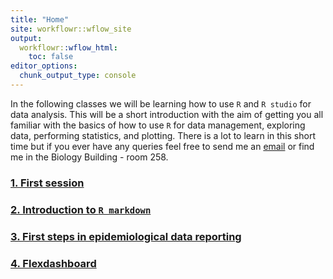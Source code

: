 ```yaml
---
title: "Home"
site: workflowr::wflow_site
output:
  workflowr::wflow_html:
    toc: false
editor_options:
  chunk_output_type: console
---
```


In the following classes we will be learning how to use `R` and `R studio` for data analysis. This will be a short introduction with the aim of getting you all familiar with the basics of how to use `R` for data management, exploring data, performing statistics, and plotting. There is a lot to learn in this short time but if you ever have any queries feel free to send me an [email](martin.garlovsky@tu-dresden.de) or find me in the Biology Building - room 258. 

### [1. First session](First_session.html)

### [2. Introduction to `R markdown`](Introduction-to-R-markdown.html)

### [3. First steps in epidemiological data reporting](First-steps-in-epidemiological-data-reporting.html)

### [4. Flexdashboard](Flexdashboard.html)
